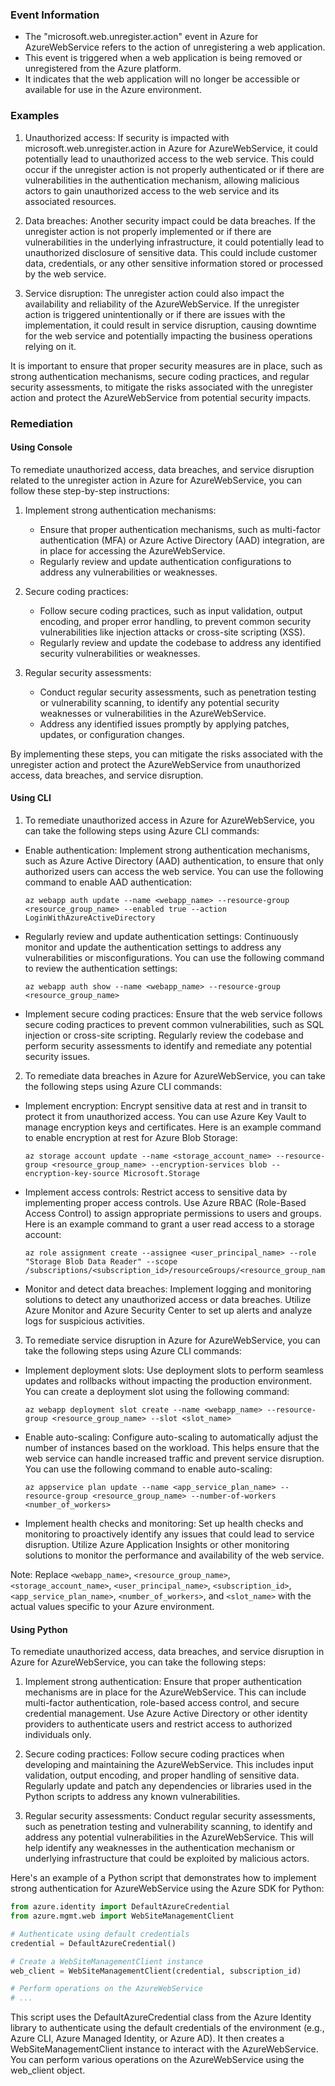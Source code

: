 
### Event Information

- The "microsoft.web.unregister.action" event in Azure for AzureWebService refers to the action of unregistering a web application.
- This event is triggered when a web application is being removed or unregistered from the Azure platform.
- It indicates that the web application will no longer be accessible or available for use in the Azure environment.


### Examples

1. Unauthorized access: If security is impacted with microsoft.web.unregister.action in Azure for AzureWebService, it could potentially lead to unauthorized access to the web service. This could occur if the unregister action is not properly authenticated or if there are vulnerabilities in the authentication mechanism, allowing malicious actors to gain unauthorized access to the web service and its associated resources.

2. Data breaches: Another security impact could be data breaches. If the unregister action is not properly implemented or if there are vulnerabilities in the underlying infrastructure, it could potentially lead to unauthorized disclosure of sensitive data. This could include customer data, credentials, or any other sensitive information stored or processed by the web service.

3. Service disruption: The unregister action could also impact the availability and reliability of the AzureWebService. If the unregister action is triggered unintentionally or if there are issues with the implementation, it could result in service disruption, causing downtime for the web service and potentially impacting the business operations relying on it.

It is important to ensure that proper security measures are in place, such as strong authentication mechanisms, secure coding practices, and regular security assessments, to mitigate the risks associated with the unregister action and protect the AzureWebService from potential security impacts.

### Remediation

#### Using Console

To remediate unauthorized access, data breaches, and service disruption related to the unregister action in Azure for AzureWebService, you can follow these step-by-step instructions:

1. Implement strong authentication mechanisms:
   - Ensure that proper authentication mechanisms, such as multi-factor authentication (MFA) or Azure Active Directory (AAD) integration, are in place for accessing the AzureWebService.
   - Regularly review and update authentication configurations to address any vulnerabilities or weaknesses.

2. Secure coding practices:
   - Follow secure coding practices, such as input validation, output encoding, and proper error handling, to prevent common security vulnerabilities like injection attacks or cross-site scripting (XSS).
   - Regularly review and update the codebase to address any identified security vulnerabilities or weaknesses.

3. Regular security assessments:
   - Conduct regular security assessments, such as penetration testing or vulnerability scanning, to identify any potential security weaknesses or vulnerabilities in the AzureWebService.
   - Address any identified issues promptly by applying patches, updates, or configuration changes.

By implementing these steps, you can mitigate the risks associated with the unregister action and protect the AzureWebService from unauthorized access, data breaches, and service disruption.

#### Using CLI

1. To remediate unauthorized access in Azure for AzureWebService, you can take the following steps using Azure CLI commands:

- Enable authentication: Implement strong authentication mechanisms, such as Azure Active Directory (AAD) authentication, to ensure that only authorized users can access the web service. You can use the following command to enable AAD authentication:

  ```
  az webapp auth update --name <webapp_name> --resource-group <resource_group_name> --enabled true --action LoginWithAzureActiveDirectory
  ```

- Regularly review and update authentication settings: Continuously monitor and update the authentication settings to address any vulnerabilities or misconfigurations. You can use the following command to review the authentication settings:

  ```
  az webapp auth show --name <webapp_name> --resource-group <resource_group_name>
  ```

- Implement secure coding practices: Ensure that the web service follows secure coding practices to prevent common vulnerabilities, such as SQL injection or cross-site scripting. Regularly review the codebase and perform security assessments to identify and remediate any potential security issues.

2. To remediate data breaches in Azure for AzureWebService, you can take the following steps using Azure CLI commands:

- Implement encryption: Encrypt sensitive data at rest and in transit to protect it from unauthorized access. You can use Azure Key Vault to manage encryption keys and certificates. Here is an example command to enable encryption at rest for Azure Blob Storage:

  ```
  az storage account update --name <storage_account_name> --resource-group <resource_group_name> --encryption-services blob --encryption-key-source Microsoft.Storage
  ```

- Implement access controls: Restrict access to sensitive data by implementing proper access controls. Use Azure RBAC (Role-Based Access Control) to assign appropriate permissions to users and groups. Here is an example command to grant a user read access to a storage account:

  ```
  az role assignment create --assignee <user_principal_name> --role "Storage Blob Data Reader" --scope /subscriptions/<subscription_id>/resourceGroups/<resource_group_name>/providers/Microsoft.Storage/storageAccounts/<storage_account_name>
  ```

- Monitor and detect data breaches: Implement logging and monitoring solutions to detect any unauthorized access or data breaches. Utilize Azure Monitor and Azure Security Center to set up alerts and analyze logs for suspicious activities.

3. To remediate service disruption in Azure for AzureWebService, you can take the following steps using Azure CLI commands:

- Implement deployment slots: Use deployment slots to perform seamless updates and rollbacks without impacting the production environment. You can create a deployment slot using the following command:

  ```
  az webapp deployment slot create --name <webapp_name> --resource-group <resource_group_name> --slot <slot_name>
  ```

- Enable auto-scaling: Configure auto-scaling to automatically adjust the number of instances based on the workload. This helps ensure that the web service can handle increased traffic and prevent service disruption. You can use the following command to enable auto-scaling:

  ```
  az appservice plan update --name <app_service_plan_name> --resource-group <resource_group_name> --number-of-workers <number_of_workers>
  ```

- Implement health checks and monitoring: Set up health checks and monitoring to proactively identify any issues that could lead to service disruption. Utilize Azure Application Insights or other monitoring solutions to monitor the performance and availability of the web service.

Note: Replace `<webapp_name>`, `<resource_group_name>`, `<storage_account_name>`, `<user_principal_name>`, `<subscription_id>`, `<app_service_plan_name>`, `<number_of_workers>`, and `<slot_name>` with the actual values specific to your Azure environment.

#### Using Python

To remediate unauthorized access, data breaches, and service disruption in Azure for AzureWebService, you can take the following steps:

1. Implement strong authentication: Ensure that proper authentication mechanisms are in place for the AzureWebService. This can include multi-factor authentication, role-based access control, and secure credential management. Use Azure Active Directory or other identity providers to authenticate users and restrict access to authorized individuals only.

2. Secure coding practices: Follow secure coding practices when developing and maintaining the AzureWebService. This includes input validation, output encoding, and proper handling of sensitive data. Regularly update and patch any dependencies or libraries used in the Python scripts to address any known vulnerabilities.

3. Regular security assessments: Conduct regular security assessments, such as penetration testing and vulnerability scanning, to identify and address any potential vulnerabilities in the AzureWebService. This will help identify any weaknesses in the authentication mechanism or underlying infrastructure that could be exploited by malicious actors.

Here's an example of a Python script that demonstrates how to implement strong authentication for AzureWebService using the Azure SDK for Python:

```python
from azure.identity import DefaultAzureCredential
from azure.mgmt.web import WebSiteManagementClient

# Authenticate using default credentials
credential = DefaultAzureCredential()

# Create a WebSiteManagementClient instance
web_client = WebSiteManagementClient(credential, subscription_id)

# Perform operations on the AzureWebService
# ...
```

This script uses the DefaultAzureCredential class from the Azure Identity library to authenticate using the default credentials of the environment (e.g., Azure CLI, Azure Managed Identity, or Azure AD). It then creates a WebSiteManagementClient instance to interact with the AzureWebService. You can perform various operations on the AzureWebService using the web_client object.

